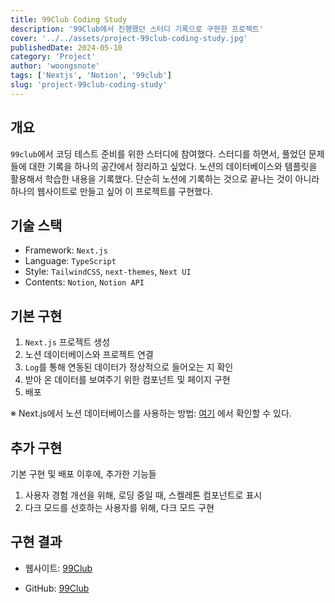 ```yaml
---
title: 99Club Coding Study
description: '99Club에서 진행했던 스터디 기록으로 구현한 프로젝트'
cover: '../../assets/project-99club-coding-study.jpg'
publishedDate: 2024-05-10
category: 'Project'
author: 'woongsnote'
tags: ['Nextjs', 'Notion', '99club']
slug: 'project-99club-coding-study'
---
```


## 개요

`99club`에서 코딩 테스트 준비를 위한 스터디에 참여했다.
스터디를 하면서, 풀었던 문제들에 대한 기록을 하나의 공간에서 정리하고 싶었다.
노션의 데이터베이스와 템플릿을 활용해서 학습한 내용을 기록했다. 단순히 노션에 기록하는 것으로 끝나는 것이 아니라 하나의 웹사이트로 만들고 싶어 이 프로젝트를 구현했다.

## 기술 스택

- Framework: `Next.js`
- Language: `TypeScript`
- Style: `TailwindCSS`, `next-themes`, `Next UI`
- Contents: `Notion`, `Notion API`

## 기본 구현

1. `Next.js` 프로젝트 생성
2. 노션 데이터베이스와 프로젝트 연결
3. `Log`를 통해 연동된 데이터가 정상적으로 들어오는 지 확인
4. 받아 온 데이터를 보여주기 위한 컴포넌트 및 페이지 구현
5. 배포

※ Next.js에서 노션 데이터베이스를 사용하는 방법: [여기](/blog/how-to-use-notion-database-in-nextjs) 에서 확인할 수 있다.

## 추가 구현

기본 구현 및 배포 이후에, 추가한 기능들

1. 사용자 경험 개선을 위해, 로딩 중일 때, 스켈레톤 컴포넌트로 표시
2. 다크 모드를 선호하는 사용자를 위해, 다크 모드 구현

## 구현 결과

- 웹사이트: <a href="https://99club-coding-study.vercel.app" target="_blank" aria-label="99club">99Club</a>

- GitHub: <a href="https://github.com/woongsnote/99club-coding-study" target="_blank">99Club</a>
